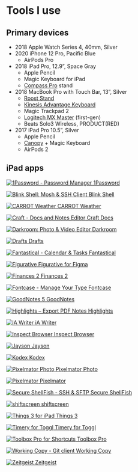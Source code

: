 
# Tools I use

## Primary devices

- 2018 Apple Watch Series 4, 40mm, Silver
- 2020 iPhone 12 Pro, Pacific Blue
  - AirPods Pro
- 2018 iPad Pro, 12.9”, Space Gray
  - Apple Pencil
  - Magic Keyboard for iPad
  - [Compass Pro](https://www.twelvesouth.com/products/compass-pro?variant=17674732732473) stand
- 2018 MacBook Pro with Touch Bar, 13”, Silver
  - [Roost Stand](https://www.therooststand.com/)
  - [Kinesis Advantage Keyboard](https://kinesis-ergo.com/shop/advantage2/)
  - Magic Trackpad 2
  - [Logitech MX Master](https://www.logitech.com/en-us/product/mx-master-3) (first-gen)
  - Beats Solo3 Wireless, PRODUCT(RED)
- 2017 iPad Pro 10.5”, Silver
  - Apple Pencil
  - [Canopy](https://www.studioneat.com/products/canopy) + Magic Keyboard
  - AirPods 2

## iPad apps

<AppGrid mb={4}>

[![1Password - Password Manager](https://is3-ssl.mzstatic.com/image/thumb/Purple124/v4/19/76/ec/1976ecd5-0c9f-2f7f-3b30-34f7eb118563/source/512x512bb.png) 1Password](https://apps.apple.com/us/app/1password-password-manager/id568903335?uo=4)

[![Blink Shell: Mosh & SSH Client](https://is4-ssl.mzstatic.com/image/thumb/Purple114/v4/b5/85/5f/b5855fb6-bfc4-34be-9747-7ca93b834930/source/512x512bb.png) Blink Shell](https://apps.apple.com/us/app/blink-shell-mosh-ssh-client/id1156707581?uo=4)

[![CARROT Weather](https://is2-ssl.mzstatic.com/image/thumb/Purple114/v4/2a/03/7d/2a037d7d-c16a-1ca7-a11c-e8bd3279d2fb/source/512x512bb.png) CARROT Weather](https://apps.apple.com/us/app/carrot-weather/id961390574?uo=4)

[![Craft - Docs and Notes Editor](https://is3-ssl.mzstatic.com/image/thumb/Purple124/v4/df/f6/e4/dff6e4f2-372c-42ec-70a4-94338b2c8ae5/source/512x512bb.png) Craft Docs](https://apps.apple.com/us/app/craft-docs-and-notes-editor/id1487937127?uo=4)

[![Darkroom: Photo & Video Editor](https://is3-ssl.mzstatic.com/image/thumb/Purple124/v4/0a/58/e0/0a58e081-b9db-1cf3-f086-fa8dc24de167/source/512x512bb.png) Darkroom](https://apps.apple.com/us/app/darkroom-photo-video-editor/id953286746?uo=4)

[![Drafts](https://is2-ssl.mzstatic.com/image/thumb/Purple124/v4/32/0b/67/320b67a2-d63c-2fed-bece-2dfa7c207b8b/source/512x512bb.png) Drafts](https://apps.apple.com/us/app/drafts/id1236254471?uo=4)

[![Fantastical - Calendar & Tasks](https://is1-ssl.mzstatic.com/image/thumb/Purple114/v4/3e/4a/0e/3e4a0e91-7ab4-864a-8f21-75ecd57e4019/source/512x512bb.png) Fantastical](https://apps.apple.com/us/app/fantastical-calendar-tasks/id718043190?uo=4)

[![Figurative](https://is5-ssl.mzstatic.com/image/thumb/Purple124/v4/ca/ef/dd/caefdde7-19bc-e759-d534-0c9720509b3c/source/512x512bb.png) Figurative for&nbsp;Figma](https://apps.apple.com/us/app/figurative/id1510607687?uo=4)

[![Finances 2](https://is4-ssl.mzstatic.com/image/thumb/Purple124/v4/a0/79/5b/a0795b49-5072-2a1f-cee8-38eb48192ae6/source/512x512bb.png) Finances 2](https://apps.apple.com/us/app/finances-2/id1160149477?uo=4)

[![Fontcase - Manage Your Type](https://is2-ssl.mzstatic.com/image/thumb/Purple123/v4/a9/81/70/a981705f-50bd-c28b-c051-235c830e1efa/source/512x512bb.png) Fontcase](https://apps.apple.com/us/app/fontcase-manage-your-type/id1205074470?uo=4)

[![GoodNotes 5](https://is5-ssl.mzstatic.com/image/thumb/Purple124/v4/08/f2/bb/08f2bbfd-e79f-b246-fced-b26f0ff80e13/source/512x512bb.png) GoodNotes](https://apps.apple.com/us/app/goodnotes-5/id1444383602?uo=4)

[![Highlights – Export PDF Notes](https://is5-ssl.mzstatic.com/image/thumb/Purple124/v4/13/e6/f5/13e6f50d-7195-cd06-919b-c483a358adf7/source/512x512bb.png) Highlights](https://apps.apple.com/us/app/highlights-export-pdf-notes/id1498912833?uo=4)

[![iA Writer](https://is2-ssl.mzstatic.com/image/thumb/Purple124/v4/24/36/e1/2436e110-535f-b3e6-7dea-6bc098b2ef5e/source/512x512bb.png) iA Writer](https://apps.apple.com/us/app/ia-writer/id775737172?uo=4)

[![Inspect Browser](https://is2-ssl.mzstatic.com/image/thumb/Purple114/v4/5a/56/83/5a5683f7-48d0-1915-dc8a-5fbc17c75838/source/512x512bb.png) Inspect Browser](https://apps.apple.com/us/app/inspect-browser/id1203594958?uo=4)

[![Jayson](https://is4-ssl.mzstatic.com/image/thumb/Purple114/v4/9a/92/26/9a922686-45e3-4239-faeb-77d4bc6bebfe/source/512x512bb.png) Jayson](https://apps.apple.com/us/app/jayson/id1447750768?uo=4)

[![Kodex](https://is5-ssl.mzstatic.com/image/thumb/Purple113/v4/d6/87/88/d687887f-773d-bd16-8e08-9f09cab1576d/source/512x512bb.png) Kodex](https://apps.apple.com/us/app/kodex/id1038574481?uo=4)

[![Pixelmator Photo](https://is1-ssl.mzstatic.com/image/thumb/Purple114/v4/df/72/b6/df72b6ed-6c7a-9dd8-565f-fcc7496ea5ed/source/512x512bb.png) Pixelmator Photo](https://apps.apple.com/us/app/pixelmator-photo/id1444636541?uo=4)

[![Pixelmator](https://is5-ssl.mzstatic.com/image/thumb/Purple114/v4/25/05/82/25058269-87eb-94e3-318b-cc53a4e3eed2/source/512x512bb.png) Pixelmator](https://apps.apple.com/us/app/pixelmator/id924695435?uo=4)

[![Secure ShellFish - SSH & SFTP](https://is1-ssl.mzstatic.com/image/thumb/Purple114/v4/bc/8d/3b/bc8d3b47-6c70-a96e-e654-268caa8ca84e/source/512x512bb.png) Secure ShellFish](https://apps.apple.com/us/app/secure-shellfish-ssh-sftp/id1336634154?uo=4)

[![shiftscreen](https://is5-ssl.mzstatic.com/image/thumb/Purple114/v4/ab/41/b1/ab41b132-b058-af00-aa9f-b39768985e45/source/512x512bb.png) shiftscreen](https://apps.apple.com/us/app/shiftscreen/id1498683180?uo=4)

[![Things 3 for iPad](https://is1-ssl.mzstatic.com/image/thumb/Purple124/v4/e9/76/c6/e976c667-2498-1914-31e6-2193b6aa84d6/source/512x512bb.png) Things 3](https://apps.apple.com/us/app/things-3-for-ipad/id904244226?uo=4)

[![Timery for Toggl](https://is3-ssl.mzstatic.com/image/thumb/Purple114/v4/f9/30/f3/f930f3d6-b6cd-4306-4c14-aa87820a49da/source/512x512bb.png) Timery for&nbsp;Toggl](https://apps.apple.com/us/app/timery-for-toggl/id1425368544?uo=4)

[![Toolbox Pro for Shortcuts](https://is1-ssl.mzstatic.com/image/thumb/Purple114/v4/b9/10/ec/b910ec11-d018-73f4-e1c2-a5bf382636c4/source/512x512bb.png) Toolbox Pro](https://apps.apple.com/us/app/toolbox-pro-for-shortcuts/id1476205977?uo=4)

[![Working Copy - Git client](https://is5-ssl.mzstatic.com/image/thumb/Purple114/v4/d6/87/96/d6879698-b7b5-4c2c-89f2-7769529c0ac2/source/512x512bb.png) Working Copy](https://apps.apple.com/us/app/working-copy-git-client/id896694807?uo=4)

[![Zeitgeist](https://is5-ssl.mzstatic.com/image/thumb/Purple114/v4/c6/37/d7/c637d7a3-ff78-fb4f-f1f9-edad0c8ea031/source/512x512bb.png) Zeitgeist](https://apps.apple.com/us/app/zeitgeist/id1526052028?uo=4)

</AppGrid>
